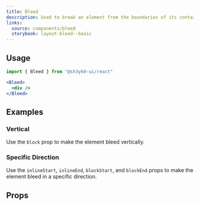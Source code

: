 ```yaml
---
title: Bleed
description: Used to break an element from the boundaries of its container
links:
  source: components/bleed
  storybook: layout-bleed--basic
---
```


<ExampleTabs name="bleed-basic" />

## Usage

```jsx
import { Bleed } from "@sh3yk0-ui/react"
```

```jsx
<Bleed>
  <div />
</Bleed>
```

## Examples

### Vertical

Use the `block` prop to make the element bleed vertically.

<ExampleTabs name="bleed-vertical" />

### Specific Direction

Use the `inlineStart`, `inlineEnd`, `blockStart`, and `blockEnd` props to make
the element bleed in a specific direction.

<ExampleTabs name="bleed-with-direction" />

## Props

<PropTable component="Bleed" part="Bleed" />
